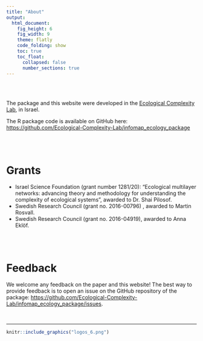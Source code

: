 ```yaml
---
title: "About"
output:
  html_document: 
    fig_height: 6
    fig_width: 9
    theme: flatly
    code_folding: show
    toc: true
    toc_float:
      collapsed: false
      number_sections: true
---
```


<br>
<br>

The package and this website were developed in the [Ecological Complexity Lab](http://www.bgu.ac.il/ecomplab), in Israel.

The R package code is available on GitHub here: [https://github.com/Ecological-Complexity-Lab/infomap_ecology_package](https://github.com/Ecological-Complexity-Lab/infomap_ecology_package)

<br>
<br>

# Grants

- Israel Science Foundation (grant number 1281/20): "Ecological multilayer networks: advancing theory and methodology for understanding the complexity of ecological systems", awarded to Dr. Shai Pilosof.
- Swedish Research Council (grant no. 2016-00796) , awarded to Martin Rosvall.
- Swedish Research Council (grant no. 2016-04919), awarded to Anna Eklöf.

<br>
<br>

# Feedback
We welcome any feedback on the paper and this website! The best way to provide feedback is to open an issue on the GitHub repository of the package: [https://github.com/Ecological-Complexity-Lab/infomap_ecology_package/issues](https://github.com/Ecological-Complexity-Lab/infomap_ecology_package/issues).

<br>

___

```r
knitr::include_graphics("logos_6.png")
```